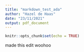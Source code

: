 ```yaml
---
title: "markdown_test_ada"
author: "Hazel de Haas"
date: "23/11/2021"
output: pdf_document
---
```


```r
knitr::opts_chunk$set(echo = TRUE)
```

made this edit woohoo
